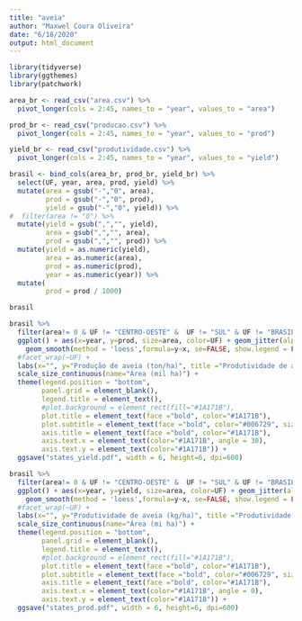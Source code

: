 ```yaml
---
title: "aveia"
author: "Maxwel Coura Oliveira"
date: "6/18/2020"
output: html_document
---
```



```r
library(tidyverse)
library(ggthemes)
library(patchwork)
```


```r
area_br <- read_csv("area.csv") %>% 
  pivot_longer(cols = 2:45, names_to = "year", values_to = "area")

prod_br <- read_csv("producao.csv") %>% 
  pivot_longer(cols = 2:45, names_to = "year", values_to = "prod")

yield_br <- read_csv("produtividade.csv") %>% 
  pivot_longer(cols = 2:45, names_to = "year", values_to = "yield")

brasil <- bind_cols(area_br, prod_br, yield_br) %>% 
  select(UF, year, area, prod, yield) %>% 
  mutate(area = gsub("-","0", area),
         prod = gsub("-","0", prod),
         yield = gsub("-","0", yield)) %>% 
#  filter(area != "0") %>% 
  mutate(yield = gsub(",","", yield),
         area = gsub(",","", area),
         prod = gsub(",","", prod)) %>% 
  mutate(yield = as.numeric(yield),
         area = as.numeric(area),
         prod = as.numeric(prod),
         year = as.numeric(year)) %>% 
  mutate(
         prod = prod / 1000)

brasil
```


```r
brasil %>% 
  filter(area!= 0 & UF != "CENTRO-OESTE" &  UF != "SUL" & UF != "BRASIL" & UF != "CENTRO-SUL") %>% 
  ggplot() + aes(x=year, y=prod, size=area, color=UF) + geom_jitter(alpha=0.2) +
    geom_smooth(method = 'loess',formula=y~x, se=FALSE, show.legend = FALSE) +
  #facet_wrap(~UF) +
  labs(x="", y="Produção de aveia (ton/ha)", title ="Produtividade de aveia (kg/ha) por estado brasileiro", subtitle= "Fonte: Conab Junho/2020", caption="Figura: Maxwel C Oliveira") + theme_bw() +
  scale_size_continuous(name="Área (mil ha)") +
  theme(legend.position = "bottom",
        panel.grid = element_blank(),
        legend.title = element_text(),  
        #plot.background = element_rect(fill="#1A171B"),
        plot.title = element_text(face ="bold", color="#1A171B"), 
        plot.subtitle = element_text(face ="bold", color="#006729", size=8), 
        axis.title = element_text(face ="bold", color="#1A171B"), 
        axis.text.x = element_text(color="#1A171B", angle = 30),
        axis.text.y = element_text(color="#1A171B")) +
  ggsave("states_yield.pdf", width = 6, height=6, dpi=600)
```

```r
brasil %>% 
  filter(area!= 0 & UF != "CENTRO-OESTE" &  UF != "SUL" & UF != "BRASIL" & UF != "CENTRO-SUL") %>% 
  ggplot() + aes(x=year, y=yield, size=area, color=UF) + geom_jitter(alpha=0.2) +
    geom_smooth(method = 'loess',formula=y~x, se=FALSE, show.legend = FALSE) +
  #facet_wrap(~UF) +
  labs(x="", y="Produtividade de aveia (kg/ha)", title ="Produtividade de aveia (kg/ha) por estado brasileiro", subtitle= "Fonte: Conab Junho/2020", caption="Figura: Maxwel C Oliveira") + theme_bw() +
  scale_size_continuous(name="Área (mi ha)") +
  theme(legend.position = "bottom",
        panel.grid = element_blank(),
        legend.title = element_text(),  
        #plot.background = element_rect(fill="#1A171B"),
        plot.title = element_text(face ="bold", color="#1A171B"), 
        plot.subtitle = element_text(face ="bold", color="#006729", size=8), 
        axis.title = element_text(face ="bold", color="#1A171B"), 
        axis.text.x = element_text(color="#1A171B", angle = 0),
        axis.text.y = element_text(color="#1A171B")) +
  ggsave("states_prod.pdf", width = 6, height=6, dpi=600)
```